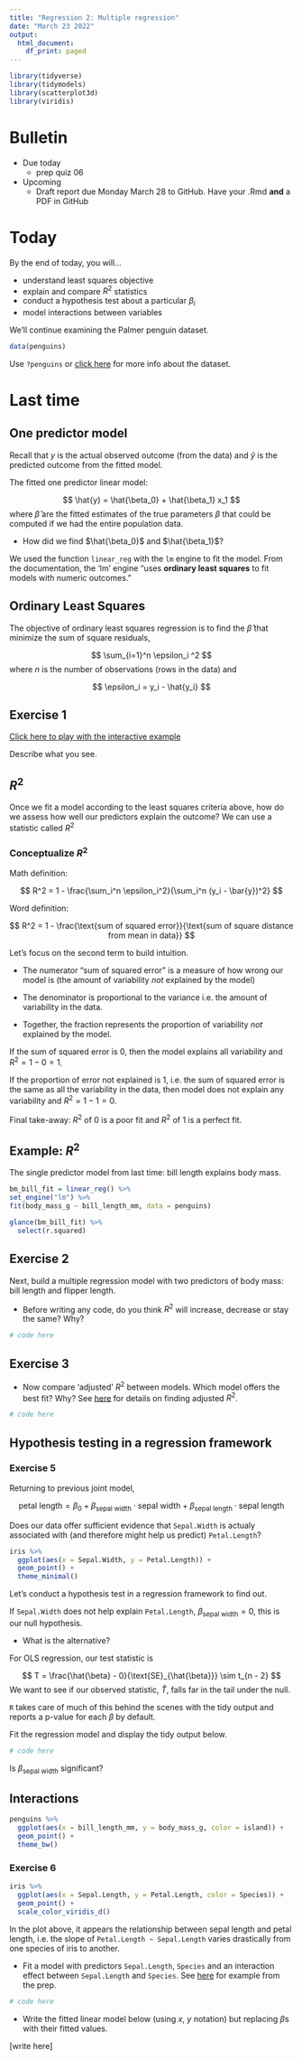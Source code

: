 ```yaml
---
title: "Regression 2: Multiple regression"
date: "March 23 2022"
output:
  html_document:
    df_print: paged
---
```


```r
library(tidyverse)
library(tidymodels)
library(scatterplot3d)
library(viridis)
```

# Bulletin

- Due today
  - prep quiz 06

- Upcoming
  - Draft report due Monday March 28 to GitHub. Have your .Rmd **and** a PDF in GitHub


# Today

By the end of today, you will...

- understand least squares objective
- explain and compare $R^2$ statistics
- conduct a hypothesis test about a particular $\beta_i$
- model interactions between variables

We'll continue examining the Palmer penguin dataset.

```r
data(penguins)
```

Use `?penguins` or [click here](https://github.com/allisonhorst/palmerpenguins) for more info about the dataset.

# Last time 

## One predictor model

Recall that $y$ is the actual observed outcome (from the data) and $\hat{y}$ is the predicted outcome from the fitted model.

The fitted one predictor linear model:

$$
\hat{y} = \hat{\beta_0} + \hat{\beta_1} x_1
$$
where $\hat{\beta}$ are the fitted estimates of the true parameters $\beta$ that could be computed if we had the entire population data.

- How did we find $\hat{\beta_0}$ and $\hat{\beta_1}$?

We used the function `linear_reg` with the `lm` engine to fit the model. From the documentation, the 'lm' engine "uses **ordinary least squares** to fit models with numeric outcomes."


## Ordinary Least Squares

The objective of ordinary least squares regression is to find the $\hat{\beta}$ that minimize the sum of square residuals,

$$
\sum_{i=1}^n \epsilon_i ^2
$$
where $n$ is the number of observations (rows in the data) and 

$$
\epsilon_i = y_i - \hat{y_i}
$$

## Exercise 1

[Click here to play with the interactive example](https://seeing-theory.brown.edu/regression-analysis/index.html#section1)

Describe what you see.



## $R^2$ 

Once we fit a model according to the least squares criteria above, how do we assess how well our predictors explain the outcome? We can use a statistic called $R^2$


### Conceptualize $R^2$

Math definition:

$$
R^2 = 1 - \frac{\sum_i^n \epsilon_i^2}{\sum_i^n (y_i - \bar{y})^2}
$$

Word definition:

$$
R^2 = 1 - \frac{\text{sum of squared error}}{\text{sum of square distance from mean in data}}
$$

Let's focus on the second term to build intuition.

- The numerator "sum of squared error" is a measure of how wrong our model is (the  amount of variability *not* explained by the model)

- The denominator is proportional to the variance i.e. the amount of variability in the data.

- Together, the fraction represents the proportion of variability *not* explained by the model.

If the sum of squared error is 0, then the model explains all variability and $R^2 = 1 - 0 = 1$.

If the proportion of error not explained is $1$, i.e. the sum of squared error is the same as all the variability in the data, then model does not explain any variability and $R^2 = 1 - 1 = 0$.

Final take-away: $R^2$ of 0 is a poor fit and $R^2$ of 1 is a perfect fit.

## Example: $R^2$

The single predictor model from last time: bill length explains body mass.

```r
bm_bill_fit = linear_reg() %>%
set_engine("lm") %>%
fit(body_mass_g ~ bill_length_mm, data = penguins)

glance(bm_bill_fit) %>%
  select(r.squared)
```


## Exercise 2

Next, build a multiple regression model with two predictors of body mass: bill length and flipper length. 

- Before writing any code, do you think $R^2$ will increase, decrease or stay the same? Why?


```r
# code here
```


## Exercise 3 

- Now compare 'adjusted' $R^2$ between models. Which model offers the best fit? Why? See [here](https://rstudio-education.github.io/datascience-box/course-materials/slides/u4-d04-model-multiple-predictors/u4-d04-model-multiple-predictors.html#21) for details on finding adjusted $R^2$.

```r
# code here 
```

## Hypothesis testing in a regression framework

### Exercise 5

Returning to previous joint model,

$$
\text{petal length} = \beta_0 + \beta_{\text{sepal width}} \cdot \text{sepal width} + \beta_{\text{sepal length}} \cdot \text{sepal length}
$$

Does our data offer sufficient evidence that `Sepal.Width` is actualy associated with (and therefore might help us predict) `Petal.Length`?

```r
iris %>%
  ggplot(aes(x = Sepal.Width, y = Petal.Length)) + 
  geom_point() +
  theme_minimal()
```

Let's conduct a hypothesis test in a regression framework to find out.

If `Sepal.Width` does not help explain `Petal.Length`, $\beta_{\text{sepal width}} = 0$, this is our null hypothesis.

- What is the alternative?

For OLS regression, our test statistic is 

$$
T = \frac{\hat{\beta} - 0}{\text{SE}_{\hat{\beta}}} \sim t_{n - 2}
$$
We want to see if our observed statistic, $\hat{T}$, falls far in the tail under the null.

`R` takes care of much of this behind the scenes with the tidy output and reports a p-value for each $\beta$ by default.

Fit the regression model and display the tidy output below.

```r
# code here
```

Is $\beta_{\text{sepal width}}$ significant?

## Interactions

```r
penguins %>%
  ggplot(aes(x = bill_length_mm, y = body_mass_g, color = island)) +
  geom_point() + 
  theme_bw()
```


### Exercise 6

```r
iris %>%
  ggplot(aes(x = Sepal.Length, y = Petal.Length, color = Species)) + 
  geom_point() +
  scale_color_viridis_d()
```

In the plot above, it appears the relationship between sepal length and petal length, i.e. the slope of `Petal.Length ~ Sepal.Length` varies drastically from one species of iris to another.

- Fit a model with predictors `Sepal.Length`, `Species` and an interaction effect between `Sepal.Length` and `Species`. See [here](https://rstudio-education.github.io/datascience-box/course-materials/slides/u4-d05-more-model-multiple-predictors/u4-d05-more-model-multiple-predictors.html#23) for example from the prep.

```r
# code here
```

- Write the fitted linear model below (using $x$, $y$ notation) but replacing $\beta$s with their fitted values.

[write here]
